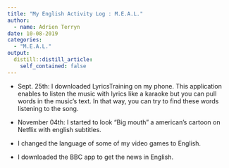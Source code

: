 ```yaml
---
title: "My English Activity Log : M.E.A.L."
author:
  - name: Adrien Terryn
date: 10-08-2019
categories:
  - "M.E.A.L."
output:
  distill::distill_article:
    self_contained: false
---
```


- Sept. 25th: I downloaded LyricsTraining on my phone. This application enables to listen  the music with lyrics like a karaoke but you can pull words in the music's text. In that way, you can try to find these words listening to the song.

- November 04th: I started to look "Big mouth" a american's cartoon on Netflix with english subtitles.

- I changed the language of some of my video games to English.

- I downloaded the BBC app to get the news in English.


